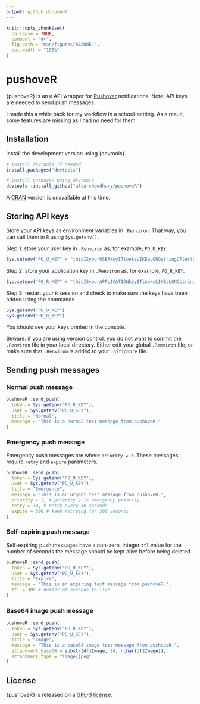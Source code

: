 ```yaml
---
output: github_document
---
```


<!-- README.md is generated from README.Rmd. Please edit that file -->

```r
knitr::opts_chunk$set(
  collapse = TRUE,
  comment = "#>",
  fig.path = "man/figures/README-",
  out.width = "100%"
)
```
# pushoveR

<!-- badges: start -->
<!-- badges: end -->

{pushoveR} is an `R` API wrapper for [Pushover](https://pushover.net/) notifications.  Note: API keys are needed to send push messages.

I made this a while back for my workflow in a school-setting.  As a result, some features are missing as I had no need for them.

## Installation

Install the development version using {devtools}.

```r
# Install devtools if needed
install.packages("devtools")

# Install pushoveR using devtools
devtools::install_github("afsarchowdhury/pushoveR")
```

A [CRAN](https://cran.r-project.org/) version is unavailable at this time.

## Storing API keys

Store your API keys as environment variables in `.Renviron`.  That way, you can call them in `R` using `Sys.getenv()`.

Step 1: store your user key in `.Renviron` as, for example, `PO_U_KEY`.

```r
Sys.setenv("PO_U_KEY" = "thisISyourUSERkeyITlooksLIKEaLONGstringOFlettersANDnumbers")
```

Step 2: store your application key in `.Renviron` as, for example, `PO_R_KEY`.

```r
Sys.setenv("PO_R_KEY" = "thisISyourAPPLICATIONkeyITlooksLIKEaLONGstringOFlettersANDnumbers")
```

Step 3: restart your `R` session and check to make sure the keys have been added using the commands

```r
Sys.getenv("PO_U_KEY")
Sys.getenv("PO_R_KEY")
```

You should see your keys printed in the console.  

Beware: if you are using version control, you do not want to commit the `.Renviron` file in your local directory.  Either edit your global `.Renviron` file, or make sure that `.Renviron` is added to your `.gitignore` file.

## Sending push messages

### Normal push message

```r
pushoveR::send_push(
  token = Sys.getenv("PO_R_KEY"),
  user = Sys.getenv("PO_U_KEY"),
  title = "Normal",
  message = "This is a normal test message from pushoveR."
)
```

### Emergency push message

Emergency push messages are where `priority = 2`.  These messages require `retry` and `expire` parameters.

```r
pushoveR::send_push(
  token = Sys.getenv("PO_R_KEY"),
  user = Sys.getenv("PO_U_KEY"),
  title = "Emergency",
  message = "This is an urgent test message from pushoveR.",
  priority = 2, # priority 2 is emergency priority
  retry = 30, # retry every 30 seconds
  expire = 300 # keep retrying for 300 seconds
)
```

### Self-expiring push message

Self-expiring push messages have a non-zero, integer `ttl` value for the number of seconds the message should be kept alive before being deleted.

```r
pushoveR::send_push(
  token = Sys.getenv("PO_R_KEY"),
  user = Sys.getenv("PO_U_KEY"),
  title = "Expire",
  message = "This is an expiring test message from pushoveR.",
  ttl = 300 # number of seconds to live
)
```

### Base64 image push message

```r
pushoveR::send_push(
  token = Sys.getenv("PO_R_KEY"),
  user = Sys.getenv("PO_U_KEY"),
  title = "Image",
  message = "This is a base64 image test message from pushoveR.",
  attachment_base64 = substr(df$Image, 24, nchar(df$Image)),
  attachment_type = "image/jpeg"
)
```

## License

{pushoveR} is released on a [GPL-3 license](https://www.gnu.org/licenses/gpl-3.0.en.html).
